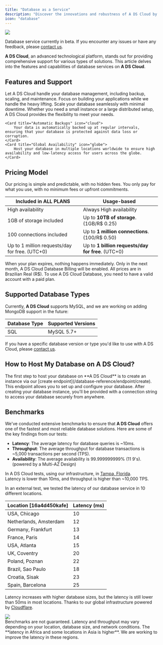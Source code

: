 ```yaml
---
title: "Database as a Service"
description: "Discover the innovations and robustness of A DS Cloud by exploring the database capabilities."
icon: "database"
---
```


<img src="/images/services/database.png" />

<Note>Database service currently in beta. If you encounter any issues or have any feedback, please [contact us](/contact).</Note>

**A DS Cloud**, an advanced technological platform, stands out for providing comprehensive support for various types of solutions. This article delves into the features and capabilities of database services on **A DS Cloud**.

## Features and Support

<CardGroup cols={2}>
    <Card title="Fully Managed Database" icon="server">
        Let A DS Cloud handle your database management, including backup, scaling, and maintenance. Focus on building your applications while we handle the heavy lifting.
    </Card>
    <Card title="Scalable Performance" icon="tachometer-alt">
        Scale your database seamlessly with minimal downtime. Whether you need a small instance or a large distributed setup, A DS Cloud provides the flexibility to meet your needs.
    </Card>

    <Card title="Automatic Backups" icon="cloud">
        Your data is automatically backed up at regular intervals, ensuring that your database is protected against data loss or corruption.
    </Card>
    <Card title="Global Availability" icon="globe">
        Host your database in multiple locations worldwide to ensure high availability and low-latency access for users across the globe.
    </Card>
</CardGroup>

## Pricing Model
Our pricing is simple and predictable, with no hidden fees. You only pay for what you use, with no minimum fees or upfront commitments.

| Included in ALL PLANS                            | **Usage-based**                                     |
|--------------------------------------------------|-----------------------------------------------------|
| High availability                                 | Always High availability                           |
| 1GB of storage included                          | Up to **10TB of storage**. (1GB/R$ 0.25)           |
| 100 connections included                          | Up to **1 million connections**. (100/R$ 0.50)     |
| Up to 1 million requests/day for free. (UTC+0)   | Up to **1 billion requests/day for free**. (UTC+0)  |

<Info>When your plan expires, nothing happens immediately. Only in the next month, A DS Cloud Database Billing will be enabled.</Info>
<Warning>All prices are in Brazilian Real (R$). To use A DS Cloud Database, you need to have a valid account with a paid plan.</Warning>

## Supported Database Types
Currently, **A DS Cloud** supports MySQL, and we are working on adding MongoDB support in the future:

| Database Type    | Supported Versions                                                             |
|-------------------|--------------------------------------------------------------------------------|
| SQL              | MySQL 5.7+                                                                      |

<Note> If you have a specific database version or type you'd like to use with A DS Cloud, please [contact us](/contact).</Note>

## How to Host My Database on A DS Cloud?
<Steps>
  <Step 
  title="Initial Setup" icon="database">
    The first step to host your database on **A DS Cloud** is to create an instance via our [create endpoint](/database-reference/endpoint/create). This endpoint allows you to set up and configure your database.
  </Step>
  <Step 
  title="Access URL" icon="globe">
    After creating your database instance, you'll be provided with a connection string to access your database securely from anywhere.
  </Step>
</Steps>

## Benchmarks

We've conducted extensive benchmarks to ensure that **A DS Cloud** offers one of the fastest and most reliable database solutions. Here are some of the key findings from our tests:

- **Latency**: The average latency for database queries is ~10ms.
- **Throughput**: The average throughput for database transactions is ~5,000 transactions per second (TPS).
- **Availability**: The average availability is 99.999999999% (11 9's). (powered by a Multi-AZ Design)

In A DS Cloud tests, using our infrastructure, in [Tampa, Florida](/platform/overview#our-secure-infrastructure).<br/>
Latency is lower than 10ms, and throughput is higher than ~10,000 TPS.

In an external test, we tested the latency of our database service in 10 different locations.

| Location [16a4d450kafe] | Latency (ms) |
|-------------------------|--------------|
| USA, Chicago             | 10           |
| Netherlands, Amsterdam   | 12           |
| Germany, Frankfurt       | 13           |
| France, Paris            | 14           |
| USA, Atlanta             | 15           |
| UK, Coventry             | 20           |
| Poland, Poznan           | 22           |
| Brazil, Sao Paulo        | 18           |
| Croatia, Sisak           | 23           |
| Spain, Barcelona         | 25           |

Latency increases with higher database sizes, but the latency is still lower than 50ms in most locations. Thanks to our global infrastructure powered by [Cloudflare](https://www.cloudflare.com/).

<Frame>
  <img src="/images/services/database-speed.png" style={{ borderRadius: "0.5rem" }} />
</Frame>

<br/>
<Info>Benchmarks are not guaranteed. Latency and throughput may vary depending on your location, database size, and network conditions.</Info>
<Warning>The **latency in Africa and some locations in Asia is higher**. We are working to improve the latency in these regions.</Warning>
